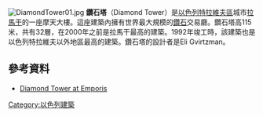 [[File:DiamondTower01.jpg|thumb]]
'''鑽石塔'''（Diamond Tower）是[[以色列|以色列]][[特拉維夫區|特拉維夫區]]城市[[拉馬干|拉馬干]]的一座摩天大樓。這座建築內擁有世界最大規模的[[鑽石|鑽石]]交易廳。鑽石塔高115米，共有32層，在2000年之前是拉馬干最高的建築。1992年竣工時，該建築也是以色列特拉維夫以外地區最高的建築。鑽石塔的設計者是Eli Gvirtzman。
==參考資料==
*[http://www.emporis.com/en/wm/bu/?id=diamondtower-ramatgan-israel Diamond Tower at Emporis]
[[Category:以色列建築|Category:以色列建築]]